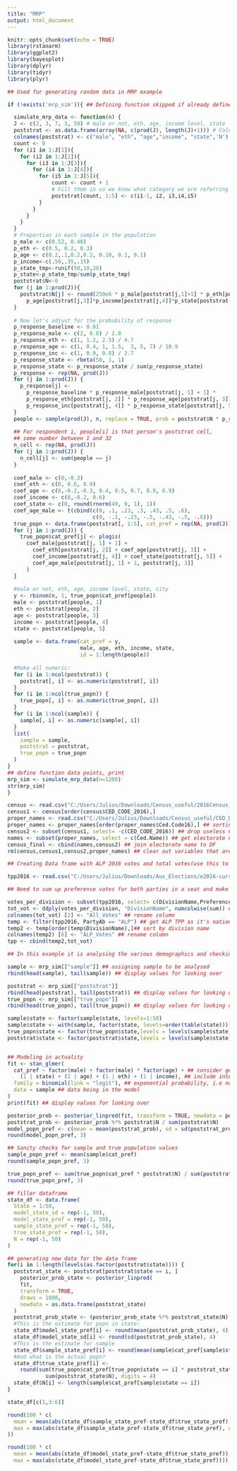 ---
title: "MRP"
output: html_document
---

```{r setup, include=FALSE}
knitr::opts_chunk$set(echo = TRUE)
library(rstanarm)
library(ggplot2)
library(bayesplot)
library(dplyr)
library(tidyr)
library(plyr)
```

```{r example data gen}
## Used for generating random data in MRP example

if (!exists('mrp_sim')){ ## Defining function skipped if already defined

  simulate_mrp_data <- function(n) {
  J <- c(2, 3, 7, 3, 50) # male or not, eth, age, income level, state
  poststrat <- as.data.frame(array(NA, c(prod(J), length(J)+1))) # Columns of post-strat matrix, plus one for size
  colnames(poststrat) <- c("male", "eth", "age","income", "state",'N')
  count <- 0
  for (i1 in 1:J[1]){
    for (i2 in 1:J[2]){
      for (i3 in 1:J[3]){
        for (i4 in 1:J[4]){
          for (i5 in 1:J[5]){
              count <- count + 1
              # Fill them in so we know what category we are referring to
              poststrat[count, 1:5] <- c(i1-1, i2, i3,i4,i5) 
          }
        }
      }
    }
  }
  # Proportion in each sample in the population
  p_male <- c(0.52, 0.48)
  p_eth <- c(0.5, 0.2, 0.3)
  p_age <- c(0.2,.1,0.2,0.2, 0.10, 0.1, 0.1)
  p_income<-c(.50,.35,.15)
  p_state_tmp<-runif(50,10,20)
  p_state<-p_state_tmp/sum(p_state_tmp)
  poststrat$N<-0
  for (j in 1:prod(J)){
    poststrat$N[j] <- round(250e6 * p_male[poststrat[j,1]+1] * p_eth[poststrat[j,2]] *
      p_age[poststrat[j,3]]*p_income[poststrat[j,4]]*p_state[poststrat[j,5]]) #Adjust the N to be the number observed in each category in each group
  }
  
  # Now let's adjust for the probability of response
  p_response_baseline <- 0.01
  p_response_male <- c(2, 0.8) / 2.8
  p_response_eth <- c(1, 1.2, 2.5) / 4.7
  p_response_age <- c(1, 0.4, 1, 1.5,  3, 5, 7) / 18.9
  p_response_inc <- c(1, 0.9, 0.8) / 2.7
  p_response_state <- rbeta(50, 1, 1)
  p_response_state <- p_response_state / sum(p_response_state)
  p_response <- rep(NA, prod(J))
  for (j in 1:prod(J)) {
    p_response[j] <-
      p_response_baseline * p_response_male[poststrat[j, 1] + 1] *
      p_response_eth[poststrat[j, 2]] * p_response_age[poststrat[j, 3]] *
      p_response_inc[poststrat[j, 4]] * p_response_state[poststrat[j, 5]]
  }
  people <- sample(prod(J), n, replace = TRUE, prob = poststrat$N * p_response)
  
  ## For respondent i, people[i] is that person's poststrat cell,
  ## some number between 1 and 32
  n_cell <- rep(NA, prod(J))
  for (j in 1:prod(J)) {
    n_cell[j] <- sum(people == j)
  }
  
  coef_male <- c(0,-0.3)
  coef_eth <- c(0, 0.6, 0.9)
  coef_age <- c(0,-0.2,-0.3, 0.4, 0.5, 0.7, 0.8, 0.9)
  coef_income <- c(0,-0.2, 0.6)
  coef_state <- c(0, round(rnorm(49, 0, 1), 1))
  coef_age_male <- t(cbind(c(0, .1, .23, .3, .43, .5, .6),
                           c(0, -.1, -.23, -.5, -.43, -.5, -.6)))
  true_popn <- data.frame(poststrat[, 1:5], cat_pref = rep(NA, prod(J)))
  for (j in 1:prod(J)) {
    true_popn$cat_pref[j] <- plogis(
      coef_male[poststrat[j, 1] + 1] +
        coef_eth[poststrat[j, 2]] + coef_age[poststrat[j, 3]] +
        coef_income[poststrat[j, 4]] + coef_state[poststrat[j, 5]] +
        coef_age_male[poststrat[j, 1] + 1, poststrat[j, 3]]
      )
  }
  
  #male or not, eth, age, income level, state, city
  y <- rbinom(n, 1, true_popn$cat_pref[people])
  male <- poststrat[people, 1]
  eth <- poststrat[people, 2]
  age <- poststrat[people, 3]
  income <- poststrat[people, 4]
  state <- poststrat[people, 5]
  
  sample <- data.frame(cat_pref = y, 
                       male, age, eth, income, state, 
                       id = 1:length(people))
  
  #Make all numeric:
  for (i in 1:ncol(poststrat)) {
    poststrat[, i] <- as.numeric(poststrat[, i])
  }
  for (i in 1:ncol(true_popn)) {
    true_popn[, i] <- as.numeric(true_popn[, i])
  }
  for (i in 1:ncol(sample)) {
    sample[, i] <- as.numeric(sample[, i])
  }
  list(
    sample = sample,
    poststrat = poststrat,
    true_popn = true_popn
  )
}
## define function data points, print
mrp_sim <- simulate_mrp_data(n=1200)
str(mrp_sim)
}
```
```{R Census prep}
census <- read.csv("C:/Users/Julius/Downloads/Census_useful/2016Census_G01_AUS_CED.csv", header = TRUE)
census1 <- census[order(census$CED_CODE_2016),]
proper_names <- read.csv("C:/Users/Julius/Downloads/Census_useful/CED_DivisionNms.csv", header = TRUE)
proper_names <- proper_names[order(proper_names$Ced.Code16),] ## sorting variables
census2 <- subset(census1, select= -c(CED_CODE_2016)) ## drop useless CED code
names <- subset(proper_names, select = c(Ced.Name)) ## get electorate name
census_final <- cbind(names,census2) ## join electorate name to DF
rm(census,census1,census2,proper_names) ## clear out variables that aren't needed 
```

```{R 2016 election prep}

## Creating Data frame with ALP 2016 votes and total votes(use this to decrease the total number of people in an electorate?)

tpp2016 <- read.csv("C:/Users/Julius/Downloads/Aus_Elections/e2016-current-data-tpp-28-04.csv") ## Two Party pref, so even with Labor/Lib dead last should still give data for those two

## Need to sum up preference votes for both parties in a seat and make new variable for that seat, grab the ones with PartyAb ALP (No need to change LNP/NP to LP), calculate ALP %

votes_per_division <- subset(tpp2016, select= c(DivisionName,PreferenceVotes))
tot_vot <- ddply(votes_per_division, "DivisionName", numcolwise(sum)) ## votes per division
colnames(tot_vot) [2] <- "All_Votes" ## rename column
temp <- filter(tpp2016, PartyAb == "ALP") ## get ALP TPP as it's nationwide
temp2 <- temp[order(temp$DivisionName),]## sort by division name
colnames(temp2) [6] <- "ALP_Votes" ## rename column
tpp <- cbind(temp2,tot_vot)
```

```{r manipulation}
## In this example it is analysing the various demographics and checking to see cat preference

sample <- mrp_sim[["sample"]] ## assigning sample to be analysed
rbind(head(sample), tail(sample)) ## display values for looking over

poststrat <- mrp_sim[["poststrat"]]
rbind(head(poststrat), tail(poststrat)) ## display values for looking over
true_popn <- mrp_sim[["true_popn"]]
rbind(head(true_popn), tail(true_popn)) ## display values for looking over

sample$state <- factor(sample$state, levels=1:50)
sample$state <- with(sample, factor(state, levels=order(table(state))))
true_popn$state <- factor(true_popn$state,levels = levels(sample$state))
poststrat$state <- factor(poststrat$state,levels = levels(sample$state))


## Modeling in actuality
fit <- stan_glmer(
  cat_pref ~ factor(male) + factor(male) * factor(age) + ## consider gender, as well as differences between ages for that gender
    (1 | state) + (1 | age) + (1 | eth) + (1 | income), ## include intercepts in the cells based on data we have, but are not using 
  family = binomial(link = "logit"), ## exponential probability, i.e no one demo will ever vote 100% one way
  data = sample ## data being in the model
)
print(fit) ## display values for looking over

posterior_prob <- posterior_linpred(fit, transform = TRUE, newdata = poststrat)
poststrat_prob <- posterior_prob %*% poststrat$N / sum(poststrat$N)
model_popn_pref <- c(mean = mean(poststrat_prob), sd = sd(poststrat_prob))
round(model_popn_pref, 3)

## Sanity checks for sample and true population values
sample_popn_pref <- mean(sample$cat_pref)
round(sample_popn_pref, 3)

true_popn_pref <- sum(true_popn$cat_pref * poststrat$N) / sum(poststrat$N)
round(true_popn_pref, 3)

## filler dataframe 
state_df <- data.frame(
  State = 1:50,
  model_state_sd = rep(-1, 50),
  model_state_pref = rep(-1, 50),
  sample_state_pref = rep(-1, 50),
  true_state_pref = rep(-1, 50),
  N = rep(-1, 50)
)

## generating new data for the data frame
for(i in 1:length(levels(as.factor(poststrat$state)))) {
  poststrat_state <- poststrat[poststrat$state == i, ]
    posterior_prob_state <- posterior_linpred(
    fit,
    transform = TRUE,
    draws = 1000,
    newdata = as.data.frame(poststrat_state)
  )
  poststrat_prob_state <- (posterior_prob_state %*% poststrat_state$N) / sum(poststrat_state$N)
  #This is the estimate for popn in state:
  state_df$model_state_pref[i] <- round(mean(poststrat_prob_state), 4)
  state_df$model_state_sd[i] <- round(sd(poststrat_prob_state), 4)
  #This is the estimate for sample
  state_df$sample_state_pref[i] <- round(mean(sample$cat_pref[sample$state == i]), 4)
  #And what is the actual popn?
  state_df$true_state_pref[i] <-
    round(sum(true_popn$cat_pref[true_popn$state == i] * poststrat_state$N) /
            sum(poststrat_state$N), digits = 4)
  state_df$N[i] <- length(sample$cat_pref[sample$state == i])
}

state_df[c(1,3:6)]

round(100 * c(
  mean = mean(abs(state_df$sample_state_pref-state_df$true_state_pref), na.rm = TRUE),
  max = max(abs(state_df$sample_state_pref-state_df$true_state_pref), na.rm = TRUE)
))

round(100 * c(
  mean = mean(abs(state_df$model_state_pref-state_df$true_state_pref)),
  max = max(abs(state_df$model_state_pref-state_df$true_state_pref))))

```